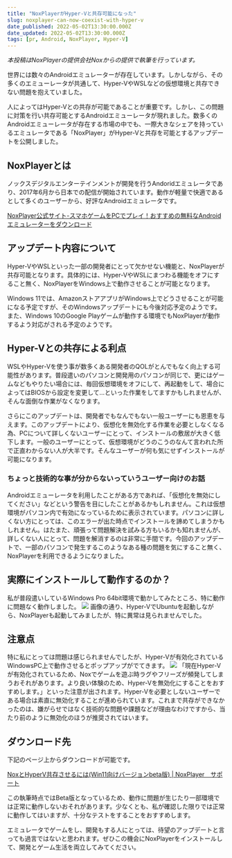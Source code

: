 ```yaml
---
title: "NoxPlayerがHyper-Vと共存可能になった"
slug: noxplayer-can-now-coexist-with-hyper-v
date_published: 2022-05-02T13:30:00.000Z
date_updated: 2022-05-02T13:30:00.000Z
tags: [pr, Android, NoxPlayer, Hyper-V]
---
```


*本投稿はNoxPlayerの提供会社Noxからの提供で執筆を行っています。*

世界には数々のAndroidエミュレーターが存在しています。しかしながら、その多くのエミューレータが共通して、Hyper-VやWSLなどの仮想環境と共存できない問題を抱えていました。

人によってはHyper-Vとの共存が可能であることが重要です。しかし、この問題に対策を行い共存可能とするAndroidエミューレータが現れました。数多くのAndroidエミューレータが存在する市場の中でも、一際大きなシェアを持っているエミュレータである「NoxPlayer」がHyper-Vと共存を可能とするアップデートを公開しました。

## NoxPlayerとは

ノックスデジタルエンターテインメントが開発を行うAndoridエミュレータであり、2017年6月から日本での配信が開始されています。動作が軽量で快適であるとして多くのユーザーから、好評なAndroidエミュレータです。

[NoxPlayer公式サイト-スマホゲームをPCでプレイ！おすすめの無料なAndroidエミュレーターをダウンロード](https://jp.bignox.com/)

## アップデート内容について

Hyper-VやWSLといった一部の開発者にとって欠かせない機能と、NoxPlayerが共存可能となります。具体的には、Hyper-VやWSLにまつわる機能をオフにすること無く、NoxPlayerをWindows上で動作させることが可能となります。

Windows 11では、AmazonストアアプリがWindows上でどうさせることが可能になる予定ですが、そのWindowsアップデートにも今後対応予定のようです。また、Windows 10のGoogle Playゲームが動作する環境でもNoxPlayerが動作するよう対応がされる予定のようです。

## Hyper-Vとの共存による利点

WSLやHyper-Vを使う事が数多くある開発者のQOLがとんでもなく向上する可能性があります。普段遣いのパソコンと開発用のパソコンが同じで、更にはゲームなどもやりたい場合には、毎回仮想環境をオフにして、再起動をして、場合によってはBIOSから設定を変更して...といった作業をしてますかもしれませんが、そんな面倒な作業がなくなります。

さらにこのアップデートは、開発者でもなんでもない一般ユーザーにも恩恵を与えます。このアップデートにより、仮想化を無効化する作業を必要としなくなる為、PCについて詳しくないユーザーにとって、インストールの敷居が大きく低下します。一般のユーザーにとって、仮想環境がどうのこうのなんて言われた所で正直わからない人が大半です。そんなユーザーが何も気にせずインストールが可能になります。

### ちょっと技術的な事が分からないっていうユーザー向けのお話

Androidエミューレータを利用したことがある方であれば、「仮想化を無効にしてください」などという警告を目にしたことがあるかもしれません。これは仮想環境がパソコン内で有効になっているために表示されています。パソコンに詳しくない方にとっては、このエラーが出た時点でインストールを諦めてしまうかもしれません。はたまた、頑張って問題解決を試みる方もいるかも知れませんが、詳しくない人にとって、問題を解消するのは非常に手間です。今回のアップデートで、一部のパソコンで発生するこのようなある種の問題を気にすること無く、NoxPlayerを利用できるようになりました。

## 実際にインストールして動作するのか？

私が普段遣いしているWindows Pro 64bit環境で動かしてみたところ、特に動作に問題なく動作しました。
![](https://i.imgur.com/ckZa2zh.png)
画像の通り、Hyper-VでUbuntuを起動しながら、NoxPlayerも起動してみましたが、特に異常は見られませんでした。

## 注意点

特に私にとっては問題は感じられませんでしたが、Hyper-Vが有効化されているWindowsPC上で動作させるとポップアップがでてきます。
![](https://i.imgur.com/ovjBw1W.png)
「現在Hyper-Vが有効化されているため、Noxでゲームを遊ぶ時ラグやフリーズが頻発してしまうおそれがあります。より良い体験のため、Hyper-Vを無効化にすることをおすすめします。」といった注意が出されます。Hyper-Vを必要としないユーザーである場合は素直に無効化することが進められています。これまで共存ができなかったのは、嫌がらせではなく技術的な問題や課題などが理由なわけですから、当たり前のように無効化のほうが推奨されてはいます。

## ダウンロード先

下記のページ上からダウンロードが可能です。

[NoxとHyperV共存させるには(Win11向けバージョンbeta版) | NoxPlayer　サポート](https://support.bignox.com/ja/else/hypervonbeta)

この執筆時点ではBeta版となっているため、動作に問題が生じたり一部環境では正常に動作しないおそれがあります。少なくとも、私が確認した限りでは正常に動作してはいますが、十分なテストをすることをおすすめします。

エミュレータでゲームをし、開発もする人にとっては、待望のアップデートと言っても過言ではないと思われます。ぜひこの機会にNoxPlayerをインストールして、開発とゲーム生活を両立してみてください。
